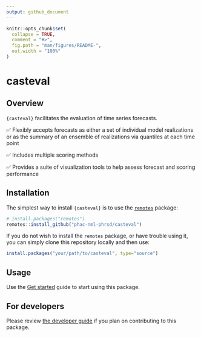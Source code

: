 ```yaml
---
output: github_document
---
```


<!-- README.md is generated from README.Rmd. Please edit that file and re-build the .md with devtools::build_readme() -->

```r
knitr::opts_chunk$set(
  collapse = TRUE,
  comment = "#>",
  fig.path = "man/figures/README-",
  out.width = "100%"
)
```

# casteval

<!-- badges: start -->
<!-- badges: end -->

## Overview

`{casteval}` facilitates the evaluation of time series forecasts.

✅ Flexibly accepts forecasts as either a set of individual model realizations or as the summary of an ensemble of realizations via quantiles at each time point

✅ Includes multiple scoring methods

✅ Provides a suite of visualization tools to help assess forecast and scoring performance

## Installation

The simplest way to install `{casteval}` is to use the [`remotes`](https://remotes.r-lib.org/) package:

```r
# install.packages("remotes")
remotes::install_github("phac-nml-phrsd/casteval")
```

If you do not wish to install the `remotes` package, or have trouble using it, you can simply clone this repository locally and then use:
```r
install.packages("your/path/to/casteval", type="source")
```

## Usage

Use the [Get started](https://phac-nml-phrsd.github.io/casteval/articles/casteval.html) guide to start using this package.

## For developers

Please review [the developer guide](https://phac-nml-phrsd.github.io/casteval/articles/dev.html) if you plan on contributing to this package.